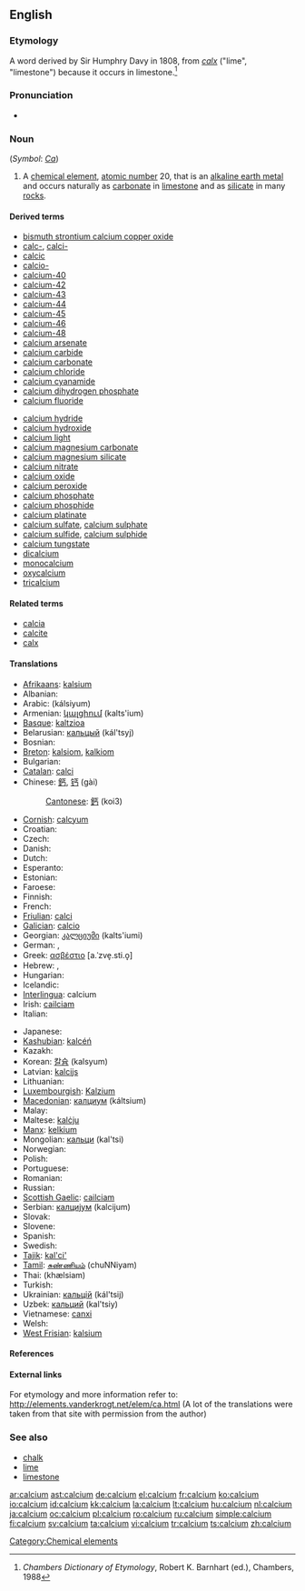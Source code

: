 ==English==
{{elements|Ca|potassium|K|scandium|Sc}}

===Etymology===
A {{NL.}} word derived by Sir Humphry Davy in 1808, from {{etyl|la}} ''[[calx]]'' ("lime", "limestone") because it occurs in limestone.<ref>''Chambers Dictionary of Etymology'', Robert K. Barnhart (ed.), Chambers, 1988</ref>

===Pronunciation===
* {{audio|en-us-calcium.ogg|Audio (US)}}

===Noun===
{{wikipedia}}
{{en-noun|-}} (''Symbol'': ''[[Ca]]'')

# A [[chemical element]], [[atomic number]] 20, that is an [[alkaline earth metal]] and occurs naturally as [[carbonate]] in [[limestone]] and as [[silicate]] in many [[rock]]s.

====Derived terms====
{{top2}}
* [[bismuth strontium calcium copper oxide]]
* [[calc-]], [[calci-]]
* [[calcic]]
* [[calcio-]]
* [[calcium-40]]
* [[calcium-42]]
* [[calcium-43]]
* [[calcium-44]]
* [[calcium-45]]
* [[calcium-46]]
* [[calcium-48]]
* [[calcium arsenate]]
* [[calcium carbide]]
* [[calcium carbonate]]
* [[calcium chloride]]
* [[calcium cyanamide]]
* [[calcium dihydrogen phosphate]]
* [[calcium fluoride]]
{{mid2}}
* [[calcium hydride]]
* [[calcium hydroxide]]
* [[calcium light]]
* [[calcium magnesium carbonate]]
* [[calcium magnesium silicate]]
* [[calcium nitrate]]
* [[calcium oxide]]
* [[calcium peroxide]]
* [[calcium phosphate]]
* [[calcium phosphide]]
* [[calcium platinate]]
* [[calcium sulfate]], [[calcium sulphate]]
* [[calcium sulfide]], [[calcium sulphide]]
* [[calcium tungstate]]
* [[dicalcium]]
* [[monocalcium]]
* [[oxycalcium]]
* [[tricalcium]]
{{bottom}}

====Related terms====
* [[calcia]]
* [[calcite]]
* [[calx]]

====Translations====
{{trans-top|chemical element of atomic number 20}}
* [[Afrikaans]]: [[kalsium]]
* Albanian: {{t-|sq|kalcium|xs=Albanian}}
* Arabic: {{Arab|[[كلسيوم]]}} (kálsiyum) {{m}}
* Armenian: [[կալցիում]] (kalts'ium)
* [[Basque]]: [[kaltzioa]]
* Belarusian: [[кальцый]] (kál'tsyj) {{m}}
* Bosnian: {{t-|bs|kalcij}}
* [[Breton]]: [[kalsiom]], [[kalkiom]] {{m}}
* Bulgarian: {{t+|bg|калций|m|tr=káltsij|sc=Cyrl}}
* [[Catalan]]: [[calci]]
* Chinese: [[鈣]], [[钙]] (gài)
*: [[Cantonese]]: [[鈣]] (koi3)
* [[Cornish]]: [[calcyum]]
* Croatian: {{t-|hr|kalcij}}
* Czech: {{t+|cs|vápník}}
* Danish: {{t-|da|kalcium}}
* Dutch: {{t+|nl|calcium|n}}
* Esperanto: {{t-|eo|kalcio|xs=Esperanto}}
* Estonian: {{t-|et|kaltsium}}
* Faroese: {{t-|fo|kalsium|xs=Faroese}}
* Finnish: {{t+|fi|kalsium}}
* French: {{t+|fr|calcium|m}}
* [[Friulian]]: [[calci]]
* [[Galician]]: [[calcio]]
* Georgian: [[კალციუმი]] (kalts'iumi)
* German: {{t+|de|Kalzium|n}}, {{t+|de|Calcium|n}}
* Greek: [[ασβέστιο]] [a.ˈzve̞.sti.o̞] {{n}}
* Hebrew: {{he-translation|סידן|sidán}}, {{he-translation|קלציום|qáltzium}}
* Hungarian: {{t+|hu|kalcium}}
* Icelandic: {{t+|is|kalsín}}
* [[Interlingua]]: calcium
* Irish: [[cailciam]]
* Italian: {{t+|it|calcio|m}}
{{trans-mid}}
* Japanese: {{t+|ja|カルシウム|tr=karushiumu|sc=Jpan}}
* [[Kashubian]]: [[kalcéń]]
* Kazakh: {{t-|kk|кальций|tr=kal'tsij|sc=Cyrl|xs=Kazakh}}
* Korean: [[칼슘]] (kalsyum)
* Latvian: [[kalcijs]]
* Lithuanian: {{t+|lt|kalcis|xs=Lithuanian}}
* [[Luxembourgish]]: [[Kalzium]]
* [[Macedonian]]: [[калциум]] (káltsium) {{m}}
* Malay: {{t-|ms|kalsium|xs=Malay}}
* Maltese: [[kalċju]]
* [[Manx]]: [[kelkium]]
* Mongolian: [[кальци]] (kal'tsi)
* Norwegian: {{t+|no|kalsium}}
* Polish: {{t+|pl|wapń|m}}
* Portuguese: {{t+|pt|cálcio|m}}
* Romanian: {{t+|ro|calciu|n}}
* Russian: {{t+|ru|кальций|m|tr=kál’tsij|sc=Cyrl}}
* [[Scottish Gaelic]]: [[cailciam]]
* Serbian: [[калциjум]] (kalcijum) {{m}}
* Slovak: {{t-|sk|vápník}}
* Slovene: {{t+|sl|kalcij}}
* Spanish: {{t+|es|calcio|m}}
* Swedish: {{t+|sv|kalcium|n}}
* [[Tajik]]: [[kal'ci']]
* [[Tamil]]: [[சுண்ணியம்]] (chuNNiyam)
* Thai: {{Thai|[[แคลเซียม]]}} (khælsiam)
* Turkish: {{t+|tr|kalsiyum}}
* Ukrainian: [[кальцiй]] (kál'tsij) {{m}}
* Uzbek: [[кальций]] (kal'tsiy)
* Vietnamese: [[canxi]]
* Welsh: {{t+|cy|calsiwm|xs=Welsh}}
* [[West Frisian]]: [[kalsium]]
{{trans-bottom}}

====References====
<references/>

====External links====
{{Wikisource1911Enc|Calcium}}

For etymology and more information refer to:
http://elements.vanderkrogt.net/elem/ca.html
(A lot of the translations were taken from that site with permission from the author)

===See also===
* [[chalk]]
* [[lime]]
* [[limestone]]

[[Category:Chemical elements]]

[[ar:calcium]]
[[ast:calcium]]
[[de:calcium]]
[[el:calcium]]
[[fr:calcium]]
[[ko:calcium]]
[[io:calcium]]
[[id:calcium]]
[[kk:calcium]]
[[la:calcium]]
[[lt:calcium]]
[[hu:calcium]]
[[nl:calcium]]
[[ja:calcium]]
[[oc:calcium]]
[[pl:calcium]]
[[ro:calcium]]
[[ru:calcium]]
[[simple:calcium]]
[[fi:calcium]]
[[sv:calcium]]
[[ta:calcium]]
[[vi:calcium]]
[[tr:calcium]]
[[ts:calcium]]
[[zh:calcium]]